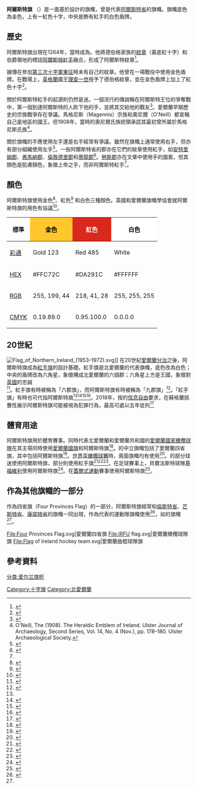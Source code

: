 {{Infobox flag
|Name = Flag of Ulster
|Article = the
|Nickname = 
|Morenicks = 
|Image = Flag of Ulster.svg
|Alt = 阿爾斯特旗：金底上有紅十字
|Use = 000000
|Symbol = {{IFIS|Normal}}
|Proportion = <!-- Flag Institute suggests 3:5 but this merely appears to be a suggestion -->
|Adoption = 不明
|Design =  金色底色上有紅色十字，中央有飾有[[阿爾斯特紅手|紅手]]的白色[[盾牌_(紋章學)|盾牌]]
}}
'''阿爾斯特旗''' （{{lang-en|Flag of Ulster}}）是一面基於{{link-en|阿爾斯特紋章|Coat of arms of Ulster}}設計的旗幟，曾是代表[[阿爾斯特省|阿爾斯特省]]的旗幟。旗幟底色為金色，上有一紅色十字，中央是飾有紅手的白色盾牌。

== 歷史 ==
阿爾斯特旗出現在1264年，當時{{link-en|沃爾特·德伯格|Walter de Burgh, 1st Earl of Ulster}}成為{{link-en|阿爾斯特伯爵|Earldom of Ulster}}。他將德伯格家族的[[紋章|紋章]]（黃底紅十字）和伯爵領地的標誌[[阿爾斯特紅手|阿爾斯特紅手]]融合，形成了阿爾斯特紋章<ref>{{cite web |url=https://www.belfasttelegraph.co.uk/life/features/does-northern-ireland-need-red-hand-sculpture-28535157.html |title=Does Northern Ireland need Red Hand sculpture? |work=Belfast Telegraph |date=2010-05-10 |access-date=2020-07-23 |archive-date=2021-04-16 |archive-url=https://web.archive.org/web/20210416135854/https://www.belfasttelegraph.co.uk/life/features/does-northern-ireland-need-red-hand-sculpture-28535157.html |dead-url=no }}</ref>。

據傳{{link-en|赫伯特·德伯格|Hubert de Burgh, 1st Earl of Kent}}在參加[[第三次十字軍東征|第三次十字軍東征]]時未有自己的紋章。他曾在一場戰役中使用金色盾牌。在戰場上，[[英格蘭王國|英格蘭]]國王[[理查一世|理查一世]]授予了德伯格紋章，並在金色盾牌上加上了紅色十字<ref>{{Cite book |last=Hernon |first=Ian |title=Fortress Britain: All the Invasions and Incursions since 1066 |url=https://archive.org/details/fortressbritaina0000hern |publisher=The History Press |year=2013 |isbn=978-0752497174 |page=[https://archive.org/details/fortressbritaina0000hern/page/n20 20]}}</ref>。

關於阿爾斯特紅手的起源則仍然是迷。一個流行的傳說稱在阿爾斯特王位的爭奪戰中，第一個到達阿爾斯特的人砍下他的手，並將其交給他的戰友<ref name="EriksenJenkins2007">{{Cite book |last1=Eriksen |first1=Thomas Hylland |title=Flag, Nation and Symbolism in Europe and America |url=https://archive.org/details/flagnationsymbol00jenk |last2=Jenkins |first2=Richard |publisher=Routledge |year=2007 |isbn=978-1-134-06696-4 |page=[https://archive.org/details/flagnationsymbol00jenk/page/n81 81] |author-link=Thomas Hylland Eriksen}}</ref>。愛爾蘭早期歷史的宗族戰爭存在爭議。馬格尼斯（Magennis）宗族和奧尼爾（O'Neill）都宣稱自己是{{link-en|烏拉德|Ulaid}}地區的國王。但1908年，當時的奧尼爾氏族統領承認其最初曾所屬於馬格尼斯氏族<ref name="ONeill180">O'Neill, The (1908). The Heraldic Emblem of Ireland. Ulster Journal of Archaeology, Second Series, Vol. 14, No. 4 (Nov.), pp. 178–180. Ulster Archaeological Society.</ref>。

關於旗幟的手應使用左手還是右手經常有爭議。雖然在旗幟上通常使用右手，但亦有部分組織使用左手<ref name="nl">{{Cite web |date=2016-06-03 |title=Loyalists get it right in left red hand debate |url=https://www.newsletter.co.uk/news/loyalists-get-it-right-left-red-hand-debate-1233632 |access-date=2020-05-15 |publisher=News Letter |archive-date=2021-04-12 |archive-url=https://web.archive.org/web/20210412124627/https://www.newsletter.co.uk/news/loyalists-get-it-right-left-red-hand-debate-1233632 |dead-url=no }}</ref>。一些阿爾斯特省的郡亦在它們的紋章使用紅手，如[[安特里姆郡|安特里姆郡]]、[[弗馬納郡|弗馬納郡]]、[[倫敦德里郡|倫敦德里郡]]和[[蒂龍郡|蒂龍郡]]<ref name="coa">{{Cite news |title=All 32 Irish county coat of arms and where they come from |publisher=Irish Post |url=https://www.irishpost.com/news/all-32-irish-county-coat-of-arms-and-where-they-come-from-115697 |access-date=2020-05-15 |archive-date=2021-04-12 |archive-url=https://web.archive.org/web/20210412204329/https://www.irishpost.com/news/all-32-irish-county-coat-of-arms-and-where-they-come-from-115697 |dead-url=no }}</ref>。[[勞斯郡|勞斯郡]]亦在文章中使用手的圖案，但其顏色是肌膚顏色，象徵上帝之手，而非阿爾斯特紅手<ref name=coa />。

== 顏色 ==
阿爾斯特旗使用金色<ref>{{Cite web |title=Pantone 123 C |url=https://www.pantone.com/color-finder/123-C |website=[[Pantone|Pantone]] |accessdate=2021-04-12 |archive-date=2021-04-12 |archive-url=https://web.archive.org/web/20210412124626/https://www.pantone.com/color-finder/123-C |dead-url=no }}</ref>、紅色<ref>{{Cite web |title=Pantone 485 C |url=https://www.pantone.com/color-finder/485-C |website=[[Pantone|Pantone]] |accessdate=2021-04-12 |archive-date=2021-04-17 |archive-url=https://web.archive.org/web/20210417164708/https://www.pantone.com/color-finder/485-C |dead-url=no }}</ref> 和白色三種顏色。英國{{link-en|旗幟協會|Flag Institute}}和愛爾蘭旗幟學協會就阿爾斯特旗的用色有協議<ref>{{Cite web |last=Bartram |first=Graham |author-link=Graham Bartram |title=Ulster |url=https://www.flaginstitute.org/wp/flags/ulster |website=Flag Institute |accessdate=2021-04-12 |archive-date=2020-02-17 |archive-url=https://web.archive.org/web/20200217094605/http://www.flaginstitute.org/wp/flags/ulster |dead-url=no }}</ref>。

{| class="wikitable"
|-
! 標準
! style="background:#ffc72c; color:#000;"| 金色
! style="background:#da291c; color:#fff;"| 紅色
! style="background:#fff; color:#000;"| 白色
|-
! [[彩通|彩通]]
| Gold 123
| Red 485
| White
|-
! [[網頁顏色|HEX]]
| #FFC72C
| #DA291C
| #FFFFFF
|-
! [[三原色光模式|RGB]]
| 255, 199, 44
| 218, 41, 28
| 255, 255, 255
|-
! [[印刷四分色模式|CMYK]]
| 0.19.89.0
| 0.95.100.0
| 0.0.0.0
|}

== 20世紀 ==
[[File:Flag_of_Northern_Ireland_(1953–1972).svg|thumb]]]]
在20世紀[[愛爾蘭分治|愛爾蘭分治]]之後，阿爾斯特旗成為[[紅手旗|紅手旗]]的設計基礎。紅手旗是北愛爾蘭的代表旗幟，底色改為白色；中央的盾牌改為六角星，象徵構成北愛爾蘭的六個郡；六角星上方是王國，象徵對[[英國|英國]]的忠誠<ref>{{Cite web |last=Smith |first=Whitney |title=Flag of Northern Ireland |url=https://www.britannica.com/topic/flag-of-Northern-Ireland |access-date=2020-05-15 |publisher=Britannica |archive-date=2020-10-10 |archive-url=https://web.archive.org/web/20201010074717/https://www.britannica.com/topic/flag-of-Northern-Ireland |dead-url=no }}</ref>。紅手旗有時被稱為「六郡旗」，而阿爾斯特旗有時被稱為「九郡旗」<ref name="UlsterFlags">{{Cite web |title=Physical Memorials of The Troubles in Belfast by Elisabetta Viggiani - Introduction |url=https://cain.ulster.ac.uk/viggiani/introduction.htm |access-date=2020-05-15 |publisher=Ulster University |archive-date=2021-04-12 |archive-url=https://web.archive.org/web/20210412124627/https://cain.ulster.ac.uk/viggiani/introduction.htm |dead-url=no }}</ref>。「紅手旗」有時也可代指阿爾斯特旗<ref name="UlsterFlags" /><ref>{{Cite news |last=Murtagh |first=Peter |date=2017-07-13 |title=Eleventh night: 'It's community, it's family and it's culture' |publisher=Irish Times |url=https://www.irishtimes.com/news/ireland/irish-news/eleventh-night-it-s-community-it-s-family-and-it-s-culture-1.3152802 |access-date=2020-05-15 |archive-date=2020-12-04 |archive-url=https://web.archive.org/web/20201204212135/https://www.irishtimes.com/news/ireland/irish-news/eleventh-night-it-s-community-it-s-family-and-it-s-culture-1.3152802 |dead-url=no }}</ref><ref>{{Cite web |last=Biermann |first=Christoph |date=2017-10-05 |title=Why not! |url=https://11freunde.de/artikel/why-not/528791 |access-date=2020-05-26 |publisher=11 Freunde |language=de |archive-date=2020-08-05 |archive-url=https://web.archive.org/web/20200805135906/https://11freunde.de/artikel/why-not/528791 |dead-url=no }}</ref><ref>{{Cite news |title=The anti-Brexit protester flying Ulster flag and tricolour at Westminster |publisher=Belfast Telegraph |url=https://www.belfasttelegraph.co.uk/news/brexit/the-anti-brexit-protester-flying-ulster-flag-and-tricolour-at-westminster-37861986.html |access-date=2020-05-26 |archive-date=2021-04-12 |archive-url=https://web.archive.org/web/20210412124625/https://www.belfasttelegraph.co.uk/news/brexit/the-anti-brexit-protester-flying-ulster-flag-and-tricolour-at-westminster-37861986.html |dead-url=no }}</ref>。2018年，按{{link-en|蘇格蘭警察|Police Scotland}}的[[信息自由|信息自由]]要求，在蘇格蘭挑釁性展示阿爾斯特旗可能被視為犯罪行為，最高可處以五年徒刑<ref>{{Cite news |last=Swinson |first=Peter |title=Revealed: the police list of flags that could be criminal offence to fly in Scotland |publisher=Herald Scotland |url=https://www.heraldscotland.com/news/16897189.revealed-the-police-list-of-flags-that-could-be-criminal-offence-to-fly-in-scotland/ |access-date=2020-05-26 |archive-date=2020-05-14 |archive-url=https://web.archive.org/web/20200514034018/https://www.heraldscotland.com/news/16897189.revealed-the-police-list-of-flags-that-could-be-criminal-offence-to-fly-in-scotland/ |dead-url=no }}</ref>

== 體育用途 ==
阿爾斯特旗用於體育賽事。同時代表北愛爾蘭和愛爾蘭共和國的[[愛爾蘭國家橄欖球隊|愛爾蘭國家橄欖球隊]]在其主場同時使用[[愛爾蘭國旗|愛爾蘭國旗]]和阿爾斯特旗<ref>{{Cite journal |date=2018-03-07 |title=Poll: In a united Ireland, would it be appropriate to change the Irish national flag? |url=https://www.thejournal.ie/your-say-irish-flag-3889347-Mar2018/ |publisher=The Journal |access-date=2020-05-15 |journal= |archive-date=2021-04-15 |archive-url=https://web.archive.org/web/20210415050801/https://www.thejournal.ie/your-say-irish-flag-3889347-Mar2018/ |dead-url=no }}</ref>。{{link-en|愛爾蘭橄欖球協會|Irish Rugby Football Union}}的中立旗幟包括了愛爾蘭四省旗，其中包括阿爾斯特旗<ref>{{Cite web |date=2015-09-15 |title=Buy The Flag And Fly The Flag |url=https://www.irishrugby.ie/2015/09/15/buy-the-flag-and-fly-the-flag/ |access-date=2020-05-15 |publisher=Irish Rugby Football Union |archive-date=2021-04-24 |archive-url=https://web.archive.org/web/20210424141021/https://www.irishrugby.ie/2015/09/15/buy-the-flag-and-fly-the-flag/ |dead-url=no }}</ref>。[[世界盃橄欖球賽|世界盃橄欖球賽]]時，兩面旗幟均有使用<ref>{{Cite news |last=Suzanne McGonagle |date=2019-09-23 |title=Ireland begin World Cup campaign with convincing win against Scotland in Japan |publisher=The Irish News |url=http://www.irishnews.com/paywall/tsb/irishnews/irishnews/irishnews//sport/2019/09/23/news/ireland-begin-world-cup-campaign-with-convincing-win-against-scotland-in-japan-1719319/content.html |access-date=2020-05-15 |archive-date=2021-04-24 |archive-url=https://web.archive.org/web/20210424141044/https://www.irishnews.com/paywall/tsb/irishnews/irishnews/irishnews//sport/2019/09/23/news/ireland-begin-world-cup-campaign-with-convincing-win-against-scotland-in-japan-1719319/content.html |dead-url=no }}</ref>。{{link-en|阿爾斯特橄欖球|Ulster Rugby}}的部分球迷使用阿爾斯特旗，部分則使用紅手旗<ref>{{Cite news |title=Season Ticket, 2009/10, Party Like It's 1999 |publisher=BBC |url=https://www.bbc.co.uk/programmes/b00j4c7l |access-date=2020-05-15 |archive-date=2021-04-12 |archive-url=https://web.archive.org/web/20210412124625/https://www.bbc.co.uk/programmes/b00j4c7l |dead-url=no }}</ref><ref>{{Cite web |title=Ulster Rugby - are you unionism in disguise? |url=https://sluggerotoole.com/2012/05/28/ulster-rugby-are-you-unionism-in-disguise/ |access-date=2020-05-15 |publisher=Slugger O'Toole |archive-date=2021-04-12 |archive-url=https://web.archive.org/web/20210412130130/https://sluggerotoole.com/2012/05/28/ulster-rugby-are-you-unionism-in-disguise/ |dead-url=no }}</ref><ref>{{Cite web |url=
https://www.planetrugby.com/ravenhill-is-now-kingspan-stadium/ |title=
Ravenhill is now Kingspan Stadium |publisher=
Planet Rugby |accessdate=
2021-04-12 |archive-date=
2021-02-13 |archive-url=
https://web.archive.org/web/20210213052840/https://www.planetrugby.com/ravenhill-is-now-kingspan-stadium/ |dead-url=
no }}</ref>。在足球賽事上，貝爾法斯特球隊[[基福維利足球俱樂部|基福維利]]使用阿爾斯特旗<ref>{{Cite web |date=2019-06-27 |title=Cliftonville FC fans look on from the stand after making their way from Northern Ireland to support their team. |url=https://www.alamy.com/cardiff-uk-27th-june-2019-cliftonville-fc-fans-look-on-from-the-stand-after-making-their-way-from-northern-ireland-to-support-their-team-uefa-europa-league-preliminary-qualifying-round-match-1st-leg-barry-town-united-wales-v-cliftonville-fc-northern-ireland-at-cardiff-international-sports-stadium-in-cardiff-south-wales-on-thursday-27th-june-2019-editorial-usage-only-pic-by-andrew-orchardandrew-orchard-sports-photographyalamy-live-news-credit-andrew-orchard-sports-photographyalamy-live-news-image258637376.html |access-date=2020-05-19 |publisher=Alamy |archive-date=2021-04-12 |archive-url=https://web.archive.org/web/20210412124627/https://www.alamy.com/cardiff-uk-27th-june-2019-cliftonville-fc-fans-look-on-from-the-stand-after-making-their-way-from-northern-ireland-to-support-their-team-uefa-europa-league-preliminary-qualifying-round-match-1st-leg-barry-town-united-wales-v-cliftonville-fc-northern-ireland-at-cardiff-international-sports-stadium-in-cardiff-south-wales-on-thursday-27th-june-2019-editorial-usage-only-pic-by-andrew-orchardandrew-orchard-sports-photographyalamy-live-news-credit-andrew-orchard-sports-photographyalamy-live-news-image258637376.html |dead-url=no }}</ref>。{{link-en|阿爾斯特蓋爾運動協會|Ulster GAA}}在[[蓋爾式運動|蓋爾式運動]]賽事使用阿爾斯特旗<ref>{{Cite news |last1=Young |first1=Connla |last2=McKinney |first2=Seamus |date=2018-05-22 |title=Ulster GAA confirms Palestinian flag not allowed in grounds |publisher=The Irish News |url=http://www.irishnews.com/paywall/tsb/irishnews/irishnews/irishnews//news/northernirelandnews/2018/05/22/news/ulster-gaa-confirms-palestinian-flag-not-allowed-in-grounds-1335396/content.html |access-date=2020-05-15 |archive-date=2021-04-13 |archive-url=https://web.archive.org/web/20210413185640/https://www.irishnews.com/paywall/tsb/irishnews/irishnews/irishnews/news/northernirelandnews/2018/05/22/news/ulster-gaa-confirms-palestinian-flag-not-allowed-in-grounds-1335396/content.html |dead-url=no }}</ref>。

==作為其他旗幟的一部分==
作為四省旗（Four Provinces Flag）的一部分，阿爾斯特旗經常和[[倫斯特省|倫斯特省]]、[[芒斯特省|芒斯特省]]、[[康諾特省|康諾特省]]的旗幟一同出現，作為代表{{link-en|全愛爾蘭|All-Ireland}}的運動隊旗幟使用<ref name="hs">{{Cite news |title=Revealed: the police list of flags that could be criminal offence to fly in Scotland |publisher=Herald Scotland |url=https://www.heraldscotland.com/news/16897189.revealed-the-police-list-of-flags-that-could-be-criminal-offence-to-fly-in-scotland/ |access-date=2020-05-15 |archive-date=2020-05-14 |archive-url=https://web.archive.org/web/20200514034018/https://www.heraldscotland.com/news/16897189.revealed-the-police-list-of-flags-that-could-be-criminal-offence-to-fly-in-scotland/ |dead-url=no }}</ref>，如{{link-en|愛爾蘭男子草地曲棍球代表隊|Ireland men's national field hockey team}}的旗幟<ref name=hs />。
<gallery>
File:Four Provinces Flag.svg|愛爾蘭四省旗
File:IRFU flag.svg|愛爾蘭橄欖球隊旗
File:Flag of Ireland hockey team.svg|愛爾蘭曲棍球隊旗
</gallery>

== 參考資料 ==
{{reflist}}

[[Category:十字旗|Category:十字旗]]
[[Category:北愛爾蘭|Category:北愛爾蘭]]
[[分类:爱尔兰旗帜|分类:爱尔兰旗帜]]